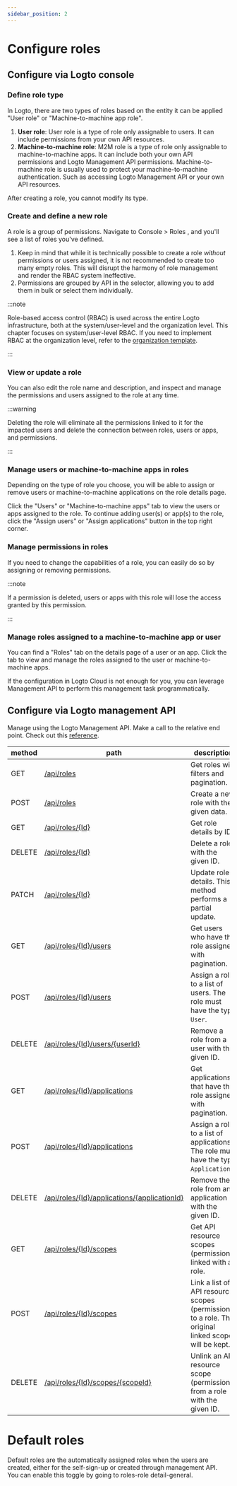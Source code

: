 ```yaml
---
sidebar_position: 2
---
```


# Configure roles

## Configure via Logto console

### Define role type

In Logto, there are two types of roles based on the entity it can be applied "User role" or "Machine-to-machine app role".

1. **User role**: User role is a type of role only assignable to users. It can include permissions from your own API resources.
2. **Machine-to-machine role**: M2M role is a type of role only assignable to machine-to-machine apps. It can include both your own API permissions and Logto Management API permissions. Machine-to-machine role is usually used to protect your machine-to-machine authentication. Such as accessing Logto Management API or your own API resources.

After creating a role, you cannot modify its type.

### Create and define a new role

A role is a group of permissions. Navigate to <CloudLink to="/roles">Console > Roles </CloudLink>, and you'll see a list of roles you've defined.

1. Keep in mind that while it is technically possible to create a role _without_ permissions or users assigned, it is not recommended to create too many empty roles. This will disrupt the harmony of role management and render the RBAC system ineffective.
2. Permissions are grouped by API in the selector, allowing you to add them in bulk or select them individually.

:::note

Role-based access control (RBAC) is used across the entire Logto infrastructure, both at the system/user-level and the organization level. This chapter focuses on system/user-level RBAC. If you need to implement RBAC at the organization level, refer to the [organization template](../../org-template).

:::

### View or update a role

You can also edit the role name and description, and inspect and manage the permissions and users assigned to the role at any time.

:::warning

Deleting the role will eliminate all the permissions linked to it for the impacted users and delete the connection between roles, users or apps, and permissions.

:::

### Manage users or machine-to-machine apps in roles

Depending on the type of role you choose, you will be able to assign or remove users or machine-to-machine applications on the role details page.

Click the "Users" or "Machine-to-machine apps" tab to view the users or apps assigned to the role. To continue adding user(s) or app(s) to the role, click the "Assign users" or "Assign applications" button in the top right corner.

### Manage permissions in roles

If you need to change the capabilities of a role, you can easily do so by assigning or removing permissions.

:::note

If a permission is deleted, users or apps with this role will lose the access granted by this permission.

:::

### Manage roles assigned to a machine-to-machine app or user

You can find a "Roles" tab on the details page of a user or an app. Click the tab to view and manage the roles assigned to the user or machine-to-machine apps.

If the configuration in Logto Cloud is not enough for you, you can leverage Management API to perform this management task programmatically.

## Configure via Logto management API

Manage using the Logto Management API. Make a call to the relative end point. Check out this [reference](https://bump.sh/logto/doc/logto-management-api/operation/operation-listresourcescopes).

| method | path                                                                                                                   | description                                                                                          |
| ------ | ---------------------------------------------------------------------------------------------------------------------- | ---------------------------------------------------------------------------------------------------- |
| GET    | [/api/roles](https://openapi.logto.io/operation/operation-listroles)                                                   | Get roles with filters and pagination.                                                               |
| POST   | [/api/roles](https://openapi.logto.io/operation/operation-createrole)                                                  | Create a new role with the given data.                                                               |
| GET    | [/api/roles/\{Id\}](https://openapi.logto.io/operation/operation-getrole)                                              | Get role details by ID.                                                                              |
| DELETE | [/api/roles/\{Id\}](https://openapi.logto.io/operation/operation-deleterole)                                           | Delete a role with the given ID.                                                                     |
| PATCH  | [/api/roles/\{Id\}](https://openapi.logto.io/operation/operation-updaterole)                                           | Update role details. This method performs a partial update.                                          |
| GET    | [/api/roles/\{Id\}/users](https://openapi.logto.io/operation/operation-listroleusers)                                  | Get users who have the role assigned with pagination.                                                |
| POST   | [/api/roles/\{Id\}/users](https://openapi.logto.io/operation/operation-createroleuser)                                 | Assign a role to a list of users. The role must have the type `User`.                                |
| DELETE | [/api/roles/\{Id\}/users/\{userId\}](https://openapi.logto.io/operation/operation-deleteroleuser)                      | Remove a role from a user with the given ID.                                                         |
| GET    | [/api/roles/\{Id\}/applications](https://openapi.logto.io/operation/operation-listroleapplications)                    | Get applications that have the role assigned with pagination.                                        |
| POST   | [/api/roles/\{Id\}/applications](https://openapi.logto.io/operation/operation-createroleapplication)                   | Assign a role to a list of applications. The role must have the type `Application`.                  |
| DELETE | [/api/roles/\{Id\}/applications/\{applicationId\}](https://openapi.logto.io/operation/operation-deleteroleapplication) | Remove the role from an application with the given ID.                                               |
| GET    | [/api/roles/\{Id\}/scopes](https://openapi.logto.io/operation/operation-listrolescopes)                                | Get API resource scopes (permissions) linked with a role.                                            |
| POST   | [/api/roles/\{Id\}/scopes](https://openapi.logto.io/operation/operation-createrolescope)                               | Link a list of API resource scopes (permissions) to a role. The original linked scopes will be kept. |
| DELETE | [/api/roles/\{Id\}/scopes/\{scopeId\}](https://openapi.logto.io/operation/operation-deleterolescope)                   | Unlink an API resource scope (permission) from a role with the given ID.                             |

# Default roles

Default roles are the automatically assigned roles when the users are created, either for the self-sign-up or created through management API. You can enable this toggle by going to roles-role detail-general.
